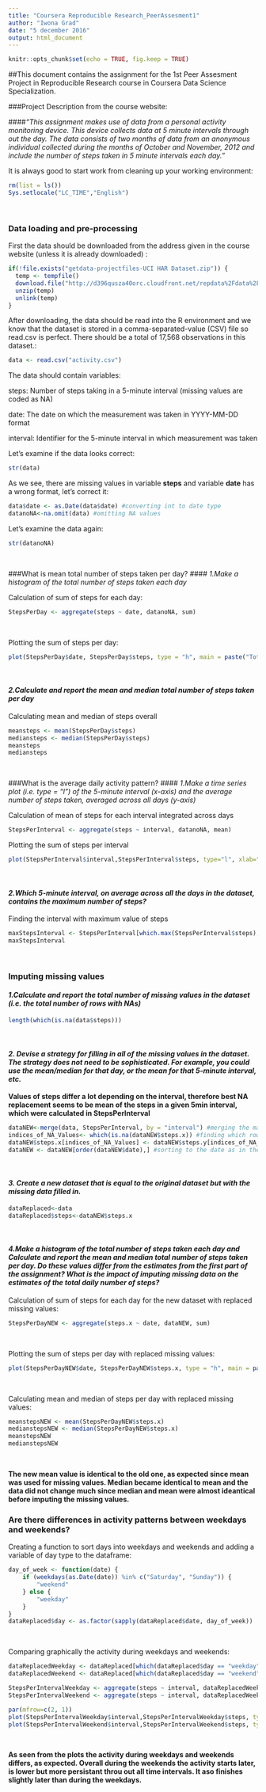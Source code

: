 ```yaml
---
title: "Coursera Reproducible Research_PeerAssesment1"
author: "Iwona Grad"
date: "5 december 2016"
output: html_document
---
```


```r
knitr::opts_chunk$set(echo = TRUE, fig.keep = TRUE)
```
##This document contains the assignment for the 1st Peer Assesment Project in Reproducible Research course in  Coursera Data Science Specialization.

###Project Description from the course website:

####*"This assignment makes use of data from a personal activity monitoring device. This device collects data at 5 minute intervals through out the day. The data consists of two months of data from an anonymous individual collected during the months of October and November, 2012 and include the number of steps taken in 5 minute intervals each day."*

It is always good to start work from cleaning up your working environment:
```r
rm(list = ls())
Sys.setlocale("LC_TIME","English")
```
&nbsp;

### Data loading and pre-processing

First the data should be downloaded from the address given in the course website (unless it is already downloaded) : 
```r

if(!file.exists("getdata-projectfiles-UCI HAR Dataset.zip")) {
  temp <- tempfile()
  download.file("http://d396qusza40orc.cloudfront.net/repdata%2Fdata%2Factivity.zip",temp)
  unzip(temp)
  unlink(temp)
}
```

After downloading, the data should be read into the R environment and we know that the dataset is stored in a comma-separated-value (CSV) file so read.csv is perfect. There should be a total of 17,568 observations in this dataset.:

```r
data <- read.csv("activity.csv")
```

The data should contain variables:

steps: Number of steps taking in a 5-minute interval (missing values are coded as NA)

date: The date on which the measurement was taken in YYYY-MM-DD format

interval: Identifier for the 5-minute interval in which measurement was taken

Let's examine if the data looks correct:

```r
str(data)
```

As we see, there are missing values in variable **steps** and variable **date** has a wrong format, let's correct it:

```r
data$date <- as.Date(data$date) #converting int to date type
datanoNA<-na.omit(data) #omitting NA values
```

Let's examine the data again:

```r
str(datanoNA)
```
&nbsp;

###What is mean total number of steps taken per day?
#### *1.Make a histogram of the total number of steps taken each day*

Calculation of sum of steps for each day:

```r
StepsPerDay <- aggregate(steps ~ date, datanoNA, sum)
```
&nbsp;

Plotting the sum of steps per day:

```r
plot(StepsPerDay$date, StepsPerDay$steps, type = "h", main = paste("Total Steps Per Day"), col="grey", lwd = 8, xlab="Day", ylab="Number of steps")
```
&nbsp;

#### *2.Calculate and report the mean and median total number of steps taken per day*

Calculating mean and median of steps overall

```r
meansteps <- mean(StepsPerDay$steps)
mediansteps <- median(StepsPerDay$steps)
meansteps
mediansteps
```
&nbsp;

###What is the average daily activity pattern?
#### *1.Make a time series plot (i.e. type = "l") of the 5-minute interval (x-axis) and the average number of steps taken, averaged across all days (y-axis)*

Calculation of mean of steps for each interval integrated across days

```r
StepsPerInterval <- aggregate(steps ~ interval, datanoNA, mean)
```

Plotting the sum of steps per interval

```r
plot(StepsPerInterval$interval,StepsPerInterval$steps, type="l", xlab="Interval", ylab="Number of Steps",main="Average Number of Steps per Interval")
```
&nbsp;

#### *2.Which 5-minute interval, on average across all the days in the dataset, contains the maximum number of steps?*

Finding the interval with maximum value of steps

```r
maxStepsInterval <- StepsPerInterval[which.max(StepsPerInterval$steps),1]
maxStepsInterval
```
&nbsp;

### Imputing missing values

#### *1.Calculate and report the total number of missing values in the dataset (i.e. the total number of rows with NAs)*

```r
length(which(is.na(data$steps)))
```
&nbsp;

#### *2. Devise a strategy for filling in all of the missing values in the dataset. The strategy does not need to be sophisticated. For example, you could use the mean/median for that day, or the mean for that 5-minute interval, etc.*

**Values of steps differ a lot depending on the interval, therefore best NA replacement seems to be mean of the steps in a given 5min interval, which were calculated in StepsPerInterval**

```r
dataNEW<-merge(data, StepsPerInterval, by = "interval") #merging the main data with mean for given interval
indices_of_NA_Values<- which(is.na(dataNEW$steps.x)) #finding which rows contain NA values
dataNEW$steps.x[indices_of_NA_Values] <- dataNEW$steps.y[indices_of_NA_Values] #replacing those values with mean
dataNEW <- dataNEW[order(dataNEW$date),] #sorting to the date as in the original
```
&nbsp;

#### *3. Create a new dataset that is equal to the original dataset but with the missing data filled in.*

```r
dataReplaced<-data
dataReplaced$steps<-dataNEW$steps.x

```
&nbsp;

#### *4.Make a histogram of the total number of steps taken each day and Calculate and report the mean and median total number of steps taken per day. Do these values differ from the estimates from the first part of the assignment? What is the impact of imputing missing data on the estimates of the total daily number of steps?*

Calculation of sum of steps for each day for the new dataset with replaced missing values:

```r
StepsPerDayNEW <- aggregate(steps.x ~ date, dataNEW, sum)
```
&nbsp;

Plotting the sum of steps per day with replaced missing values:

```r
plot(StepsPerDayNEW$date, StepsPerDayNEW$steps.x, type = "h", main = paste("Total Steps Each Day"), col="grey", lwd = 8, xlab="Day", ylab="Number of steps")
```
&nbsp;

Calculating mean and median of steps per day with replaced missing values:

```r
meanstepsNEW <- mean(StepsPerDayNEW$steps.x)
medianstepsNEW <- median(StepsPerDayNEW$steps.x)
meanstepsNEW
medianstepsNEW
```
&nbsp;

**The new mean value is identical to the old one, as expected since mean was used for missing values. Median became identical to mean and the data did not change much since median and mean were almost ideantical before imputing the missing values.**
&nbsp;

### Are there differences in activity patterns between weekdays and weekends?

Creating a function to sort days into weekdays and weekends and adding a variable of day type to the dataframe:

```r
day_of_week <- function(date) {
    if (weekdays(as.Date(date)) %in% c("Saturday", "Sunday")) {
        "weekend"
    } else {
        "weekday"
    }
}
dataReplaced$day <- as.factor(sapply(dataReplaced$date, day_of_week))
```
&nbsp;

Comparing graphically the activity during weekdays and weekends:

```r
dataReplacedWeekday <- dataReplaced[which(dataReplaced$day == "weekday"),]
dataReplacedWeekend <- dataReplaced[which(dataReplaced$day == "weekend"),]                                   

StepsPerIntervalWeekday <- aggregate(steps ~ interval, dataReplacedWeekday, mean)
StepsPerIntervalWeekend <- aggregate(steps ~ interval, dataReplacedWeekend, mean)

par(mfrow=c(2, 1))
plot(StepsPerIntervalWeekday$interval,StepsPerIntervalWeekday$steps, type="l", xlab="Interval", ylab="Number of Steps",main="Average Number of Steps per Interval during Weekdays")
plot(StepsPerIntervalWeekend$interval,StepsPerIntervalWeekend$steps, type="l", xlab="Interval", ylab="Number of Steps",main="Average Number of Steps per Interval during Weekends")

```
&nbsp;


**As seen from the plots the activity during weekdays and weekends differs, as expected. Overall during the weekends the activity starts later, is lower but more persistant throu out all time intervals. It aso finishes slightly later than during the weekdays.**

